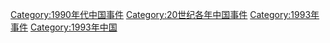 [[Category:1990年代中国事件|Category:1990年代中国事件]]
[[Category:20世纪各年中国事件|Category:20世纪各年中国事件]]
[[Category:1993年事件|Category:1993年事件]]
[[Category:1993年中国|Category:1993年中国]]